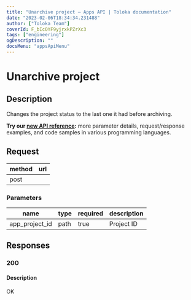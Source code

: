 ```yaml
---
title: "Unarchive project — Apps API | Toloka documentation"
date: "2023-02-06T18:34:34.231488"
author: ["Toloka Team"]
coverId: F_bIcOYF9yjrxkPZrXc3
tags: ["engineering"]
ogDescription: ""
docsMenu: "appsApiMenu"
---
```



# Unarchive project

## Description

Changes the project status to the last one it had before archiving.

<Note mode="tip" title="Tip">

**Try our [new API reference](https://toloka.ai/docs/api/apps-reference/#post-/app-projects/-app_project_id-/unarchive):** more parameter details, request/response examples, and code samples in various programming languages.

</Note>

## Request

method | url
----- | -----
post | <AppProjectsappProjectIdunarchivePostTable1/>

### Parameters

name | type | required | description
----- | ----- | ----- | -----
app_project_id | path | true | Project ID

## Responses

### 200

#### Description

OK
